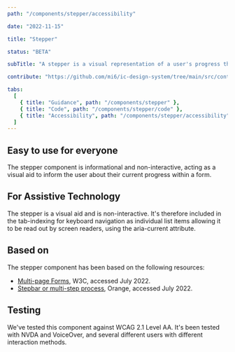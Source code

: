 ```yaml
---
path: "/components/stepper/accessibility"

date: "2022-11-15"

title: "Stepper"

status: "BETA"

subTitle: "A stepper is a visual representation of a user's progress through a predefined set of steps in a linear process."

contribute: "https://github.com/mi6/ic-design-system/tree/main/src/content/structured/components/stepper"

tabs:
  [
    { title: "Guidance", path: "/components/stepper" },
    { title: "Code", path: "/components/stepper/code" },
    { title: "Accessibility", path: "/components/stepper/accessibility" },
  ]
---
```


## Easy to use for everyone

The stepper component is informational and non-interactive, acting as a visual aid to inform the user about their current progress within a form.

## For Assistive Technology

The stepper is a visual aid and is non-interactive. It's therefore included in the tab-indexing for keyboard navigation as individual list items allowing it to be read out by screen readers, using the aria-current attribute.

## Based on

The stepper component has been based on the following resources:

- [Multi-page Forms](https://www.w3.org/WAI/tutorials/forms/multi-page/), W3C, accessed July 2022.
- [Stepbar or multi-step process](https://a11y-guidelines.orange.com/en/web/components-examples/stepbar/), Orange, accessed July 2022.

## Testing

We've tested this component against WCAG 2.1 Level AA. It's been tested with NVDA and VoiceOver, and several different users with different interaction methods.
